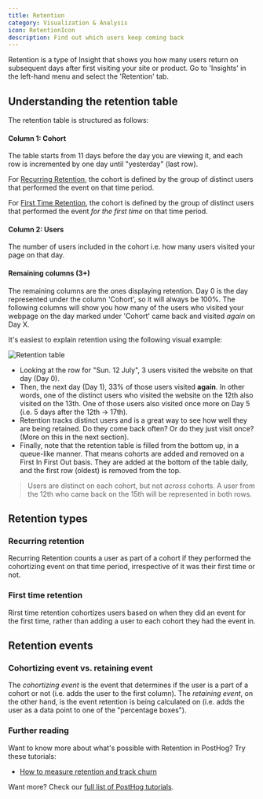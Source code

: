 ```yaml
---
title: Retention
category: Visualization & Analysis
icon: RetentionIcon
description: Find out which users keep coming back
---
```


<FeatureAvailability allPlans />

Retention is a type of Insight that shows you how many users return on subsequent days after first visiting your site or product. Go to 'Insights' in the left-hand menu and select the 'Retention' tab.

## Understanding the retention table

The retention table is structured as follows:

#### Column 1: Cohort

The table starts from 11 days before the day you are viewing it, and each row is incremented by one day until "yesterday" (last row).

For [Recurring Retention](#recurring-retention), the cohort is defined by the group of distinct users that performed the event on that time period.

For [First Time Retention](#first-time-retention), the cohort is defined by the group of distinct users that performed the event _for the first time_ on that time period.

#### Column 2: Users

The number of users included in the cohort i.e. how many users visited your page on that day.

#### Remaining columns (3+)

The remaining columns are the ones displaying retention. Day 0 is the day represented under the column 'Cohort', so it will always be 100%. The following columns will show you how many of the users who visited your webpage on the day marked under 'Cohort' came back and visited _again_ on Day X.

It's easiest to explain retention using the following visual example:

![Retention table](../../images/retention-table.png)

-   Looking at the row for "Sun. 12 July", 3 users visited the website on that day (Day 0).
-   Then, the next day (Day 1), 33% of those users visited **again**. In other words, one of the distinct users who visited the website on the 12th also visited on the 13th. One of those users also visited once more on Day 5 (i.e. 5 days after the 12th -> 17th).
-   Retention tracks distinct users and is a great way to see how well they are being retained. Do they come back often? Or do they just visit once? (More on this in the next section).
-   Finally, note that the retention table is filled from the bottom up, in a queue-like manner. That means cohorts are added and removed on a First In First Out basis. They are added at the bottom of the table daily, and the first row (oldest) is removed from the top.

> Users are distinct on each cohort, but not _across_ cohorts. A user from the 12th who came back on the 15th will be represented in both rows.

## Retention types

### Recurring retention

Recurring Retention counts a user as part of a cohort if they performed the cohortizing event on that time period, irrespective of it was their first time or not.

### First time retention

Rirst time retention cohortizes users based on when they did an event for the first time, rather than adding a user to each cohort they had the event in.

## Retention events

### Cohortizing event vs. retaining event

The _cohortizing event_ is the event that determines if the user is a part of a cohort or not (i.e. adds the user to the first column). The _retaining event_, on the other hand, is the event retention is being calculated on (i.e. adds the user as a data point to one of the "percentage boxes").

### Further reading

Want to know more about what's possible with Retention in PostHog? Try these tutorials:

-   [How to measure retention and track churn](/tutorials/retention)

Want more? Check our [full list of PostHog tutorials](https://posthog.com/tutorials).

